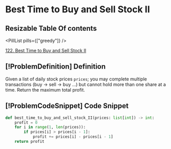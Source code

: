 # Best Time to Buy and Sell Stock II

## Resizable Table Of contents

<DifficultyBadge difficulty="medium" />

<PillList pills={["greedy"]} />

[122. Best Time to Buy and Sell Stock II](https://leetcode.com/problems/best-time-to-buy-and-sell-stock-ii)

## [!ProblemDefinition] Definition

Given a list of daily stock prices `prices`; you may complete multiple transactions (buy → sell → buy …) but cannot hold more than one share at a time. Return the maximum total profit.

## [!ProblemCodeSnippet] Code Snippet

```python meta="source=problems/122-best-time-to-buy-and-sell-stock-ii/solution.py"
def best_time_to_buy_and_sell_stock_II(prices: list[int]) -> int:
    profit = 0
    for i in range(1, len(prices)):
        if prices[i] > prices[i - 1]:
            profit += prices[i] - prices[i - 1]
    return profit
```

